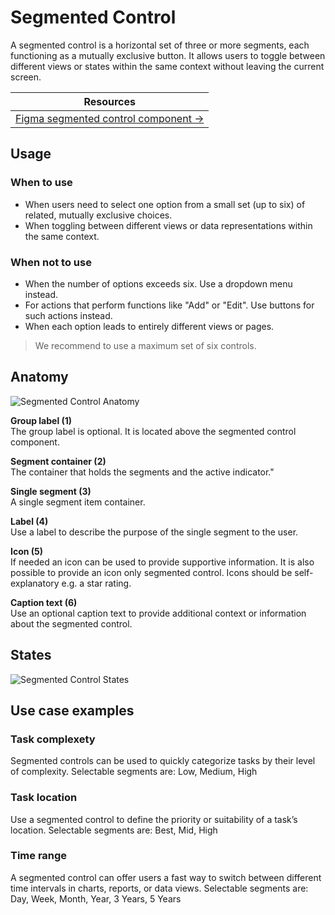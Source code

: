 


<Meta of={SegmentedControlStories} />

# Segmented Control
A segmented control is a horizontal set of three or more segments, each functioning as a mutually exclusive button. It allows users to toggle between different views or states within the same context without leaving the current screen. 

| Resources                                                                                                                      |
|--------------------------------------------------------------------------------------------------------------------------------|
| [Figma segmented control component →](https://www.figma.com/design/zPvPwPgb4EsYFXKC2nhzSG/Infineon-DDS-%7C-Main?node-id=63374-105) |

## Usage
### When to use
- When users need to select one option from a small set (up to six) of related, mutually exclusive choices.
- When toggling between different views or data representations within the same context.

### When not to use
- When the number of options exceeds six. Use a dropdown menu instead.
- For actions that perform functions like "Add" or "Edit". Use buttons for such actions instead.
- When each option leads to entirely different views or pages.

> We recommend to use a maximum set of six controls.

## Anatomy
<img src={SegmentedControlAnatomy} alt="Segmented Control Anatomy" />

**Group label (1)**\
The group label is optional. It is located above the segmented control component.


**Segment container (2)**\
The container that holds the segments and the active indicator."


**Single segment (3)**\
A single segment item container.


**Label (4)**\
Use a label to describe the purpose of the single segment to the user.


**Icon (5)**\
If needed an icon can be used to provide supportive information. It is also possible to provide an icon only segmented control. Icons should be self-explanatory e.g. a star rating.


**Caption text (6)**\
Use an optional caption text to provide additional context or information about the segmented control.


## States
<img src={SegmentedControlStates} alt="Segmented Control States" />


## Use case examples
### Task complexety
Segmented controls can be used to quickly categorize tasks by their level of complexity. Selectable segments are: Low, Medium, High

### Task location
Use a segmented control to define the priority or suitability of a task’s location. Selectable segments are: Best, Mid, High

### Time range
A segmented control can offer users a fast way to switch between different time intervals in charts, reports, or data views. Selectable segments are: Day, Week, Month, Year, 3 Years, 5 Years
